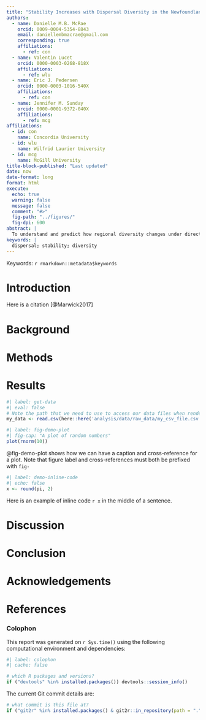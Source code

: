 ```yaml
---
title: "Stability Increases with Dispersal Diversity in the Newfoundland and Labrador Shelves (figures only)"
authors:
  - name: Danielle M.B. McRae
    orcid: 0009-0004-5354-8843
    email: daniellembmacrae@gmail.com
    corresponding: true
    affiliations: 
      - ref: con
  - name: Valentin Lucet
    orcid: 0000-0003-0268-818X
    affiliations: 
      - ref: wlu
  - name: Eric J. Pedersen
    orcid: 0000-0003-1016-540X
    affiliations: 
      - ref: con
  - name: Jennifer M. Sunday
    orcid: 0000-0001-9372-040X
    affiliations: 
      - ref: mcg
affiliations:
  - id: con
    name: Concordia University
  - id: wlu 
    name: Wilfrid Laurier University
  - id: mcg 
    name: McGill University
title-block-published: "Last updated"  
date: now
date-format: long
format: html
execute:
  echo: true
  warning: false
  message: false
  comment: "#>"
  fig-path: "../figures/"
  fig-dpi: 600
abstract: |
  To understand and predict how regional diversity changes under directed environmental pressure, there needs to be more focus on monitoring broad-scale spatially connected communities (metacommunities). While the importance of dispersal behaviours in shaping community dynamics has long been recognized, much less is known about how variation among species in dispersal behaviours may affect community stability and complexity. Theoretical and experimental metacommunity studies have shown that functional diversity in dispersal types (i.e.  dispersal diversity) can act to desynchronize population fluctuations, and may also be important for stabilizing community dynamics at regional scales. Here we test the hypothesis that communities with greater dispersal diversity have greater stability in biomass over time. We quantified functional variation in dispersal-linked traits of groundfish species across space and time of the Newfoundland and Labrador (NL) shelves from 1995 to 2017. Local communities with higher dispersal diversity, measured using functional evenness, tended to be more stable over five-year intervals. This relationship held even after controlling for local taxonomic diversity as measured by effective species number. Our findings provide support for the hypothesis that dispersal diversity increases stability, suggesting this variable is a useful measure of metacommunity function and monitoring under environmental pressure.
keywords: |
  dispersal; stability; diversity
---
```


<!-- This is the format for text comments that will be ignored during renderings. Do not put R code in these comments because it will not be ignored. -->

<!-- With the following code you can access and display values from the yml header above. -->

Keywords: `r rmarkdown::metadata$keywords`

<!-- The actual document text starts here: -->

# Introduction

Here is a citation [@Marwick2017]

# Background

# Methods

# Results

<!-- Here's some example analysis code: -->

```r
#| label: get-data
#| eval: false
# Note the path that we need to use to access our data files when rendering this document
my_data <- read.csv(here::here('analysis/data/raw_data/my_csv_file.csv'))
```

```r
#| label: fig-demo-plot
#| fig-cap: "A plot of random numbers"
plot(rnorm(10))
```

@fig-demo-plot shows how we can have a caption and cross-reference for a plot. Note that figure label and cross-references must both be prefixed with `fig-`

```r
#| label: demo-inline-code
#| echo: false
x <- round(pi, 2)
```

Here is an example of inline code `r x` in the middle of a sentence.

# Discussion

# Conclusion

# Acknowledgements

<!-- The following line inserts a page break  -->

\newpage

# References

<!-- The following line ensures the references appear here for the MS Word or HTML output files, rather than right at the end of the document (this will not work for PDF files):  -->

::: {#refs}
:::

\newpage

### Colophon

This report was generated on `r Sys.time()` using the following computational environment and dependencies:

```r
#| label: colophon
#| cache: false

# which R packages and versions?
if ("devtools" %in% installed.packages()) devtools::session_info()
```

The current Git commit details are:

```r
# what commit is this file at? 
if ("git2r" %in% installed.packages() & git2r::in_repository(path = ".")) git2r::repository(here::here())  
```
